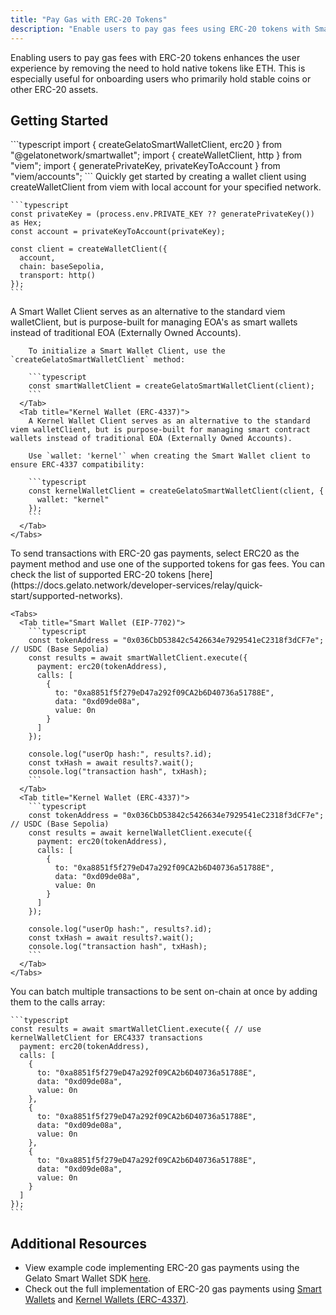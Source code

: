 ```yaml
---
title: "Pay Gas with ERC-20 Tokens"
description: "Enable users to pay gas fees using ERC-20 tokens with Smart Wallets and Kernel Wallets"
---
```


Enabling users to pay gas fees with ERC-20 tokens enhances the user experience by removing the need to hold native tokens like ETH. This is especially useful for onboarding users who primarily hold stable coins or other ERC-20 assets.

## Getting Started

<Steps>
  <Step title="Importing Dependencies">
    ```typescript
    import { createGelatoSmartWalletClient, erc20 } from "@gelatonetwork/smartwallet";
    import { createWalletClient, http } from "viem";
    import { generatePrivateKey, privateKeyToAccount } from "viem/accounts";
    ```
  </Step>
  <Step title="Creating a Wallet Client">
    Quickly get started by creating a wallet client using createWalletClient from viem with local account for your specified network.

    ```typescript
    const privateKey = (process.env.PRIVATE_KEY ?? generatePrivateKey()) as Hex;
    const account = privateKeyToAccount(privateKey);

    const client = createWalletClient({
      account,
      chain: baseSepolia,
      transport: http()
    });
    ```

  </Step>
  <Step title="Creating a Smart Wallet Client">
    <Tabs>
      <Tab title="Smart Wallet (EIP-7702)">
        A Smart Wallet Client serves as an alternative to the standard viem walletClient, but is purpose-built for managing EOA's as smart wallets instead of traditional EOA (Externally Owned Accounts).

        To initialize a Smart Wallet Client, use the `createGelatoSmartWalletClient` method:

        ```typescript
        const smartWalletClient = createGelatoSmartWalletClient(client);
        ```
      </Tab>
      <Tab title="Kernel Wallet (ERC-4337)">
        A Kernel Wallet Client serves as an alternative to the standard viem walletClient, but is purpose-built for managing smart contract wallets instead of traditional EOA (Externally Owned Accounts).

        Use `wallet: 'kernel'` when creating the Smart Wallet client to ensure ERC-4337 compatibility:

        ```typescript
        const kernelWalletClient = createGelatoSmartWalletClient(client, {
          wallet: "kernel"
        });
        ```
      </Tab>
    </Tabs>

  </Step>
  <Step title="Sending Transactions">
    To send transactions with ERC-20 gas payments, select ERC20 as the payment method and use one of the supported tokens for gas fees. You can check the list of supported ERC-20 tokens [here](https://docs.gelato.network/developer-services/relay/quick-start/supported-networks).

    <Tabs>
      <Tab title="Smart Wallet (EIP-7702)">
        ```typescript
        const tokenAddress = "0x036CbD53842c5426634e7929541eC2318f3dCF7e"; // USDC (Base Sepolia)
        const results = await smartWalletClient.execute({
          payment: erc20(tokenAddress),
          calls: [
            {
              to: "0xa8851f5f279eD47a292f09CA2b6D40736a51788E",
              data: "0xd09de08a",
              value: 0n
            }
          ]
        });

        console.log("userOp hash:", results?.id);
        const txHash = await results?.wait();
        console.log("transaction hash", txHash);
        ```
      </Tab>
      <Tab title="Kernel Wallet (ERC-4337)">
        ```typescript
        const tokenAddress = "0x036CbD53842c5426634e7929541eC2318f3dCF7e"; // USDC (Base Sepolia)
        const results = await kernelWalletClient.execute({
          payment: erc20(tokenAddress),
          calls: [
            {
              to: "0xa8851f5f279eD47a292f09CA2b6D40736a51788E",
              data: "0xd09de08a",
              value: 0n
            }
          ]
        });

        console.log("userOp hash:", results?.id);
        const txHash = await results?.wait();
        console.log("transaction hash", txHash);
        ```
      </Tab>
    </Tabs>

  </Step>
  <Step title="Batch Multiple Transactions">
    You can batch multiple transactions to be sent on-chain at once by adding them to the calls array:

    ```typescript
    const results = await smartWalletClient.execute({ // use kernelWalletClient for ERC4337 transactions
      payment: erc20(tokenAddress),
      calls: [
        {
          to: "0xa8851f5f279eD47a292f09CA2b6D40736a51788E",
          data: "0xd09de08a",
          value: 0n
        },
        {
          to: "0xa8851f5f279eD47a292f09CA2b6D40736a51788E",
          data: "0xd09de08a",
          value: 0n
        },
        {
          to: "0xa8851f5f279eD47a292f09CA2b6D40736a51788E",
          data: "0xd09de08a",
          value: 0n
        }
      ]
    });
    ```

  </Step>
</Steps>

## Additional Resources

- View example code implementing ERC-20 gas payments using the Gelato Smart Wallet SDK [here](https://github.com/gelatodigital/gelato-sdk-examples/tree/main/examples/smart-wallet).
- Check out the full implementation of ERC-20 gas payments using [Smart Wallets](https://github.com/gelatodigital/gelato-sdk-examples/tree/main/examples/smart-wallet) and [Kernel Wallets (ERC-4337)](https://github.com/gelatodigital/gelato-sdk-examples/tree/main/examples/kernel-wallet).
